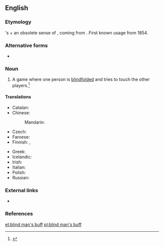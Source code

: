 ==English==
{{wikipedia}}

===Etymology===
{{m|en|[[blind]] [[man]]}}'s + an obsolete sense of {{m|en|buff}}, coming from {{etyl|fro|en}} {{m|fro|buffe||blow}}. First known usage from 1854.

===Alternative forms===
* {{qualifier|US}} {{l|en|blind man's bluff}}

===Noun===
{{en-noun|-|head=[[blind]] [[man]][['s|’s]] [[buff]]}}

# {{label|en|British|games}} A game where one person is [[blindfolded]] and tries to touch the other players.<ref>{{R:BBS}}</ref>

====Translations====
{{trans-top|game where someone is blindfolded and tries to touch the others}}
* Catalan: {{t|ca|gallina cega|f}}
* Chinese:
*: Mandarin: {{t+|cmn|躲猫猫|tr=duǒ māo māo}}
* Czech: {{t|cs|slepá bába|f}}
* Faroese: {{t|fo|blindabukkur|m}}
* Finnish: {{t|fi|sokkoleikki}}, {{t|fi|sokko}}
{{trans-mid}}
* Greek: {{t+|el|τυφλόμυγα|f}}
* Icelandic: {{t|is|skollaleikur|m}}
* Irish: {{t|ga|cluiche púicín|m}}
* Italian: {{t|it|mosca cieca|f}}
* Polish: {{t+|pl|ciuciubabka|f}}
* Russian: {{t+|ru|жму́рки|f-p}}
{{trans-bottom}}

===External links===
* {{pedialite|Blind man's bluff (game)}}

===References===
<references/>

[[et:blind man's buff]]
[[pl:blind man's buff]]